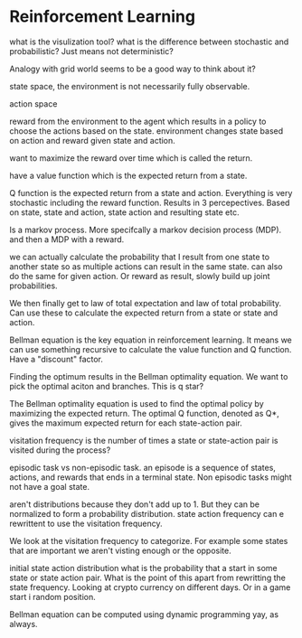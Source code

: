 # Reinforcement Learning

what is the visulization tool? what is the difference between stochastic and probabilistic? Just means not deterministic?

Analogy with grid world seems to be a good way to think about it?

state space, the environment is not necessarily fully observable.

action space

reward from the environment to the agent which results in a policy to choose the actions based on the state. environment changes state based on action and reward given state and action.

want to maximize the reward over time which is called the return.

have a value function which is the expected return from a state.

Q function is the expected return from a state and action. Everything is very stochastic including the reward function. Results in 3 percepectives. Based on state, state and action, state action and resulting state etc.

Is a markov process. More specifcally a markov decision process (MDP). and then a MDP with a reward.

we can actually calculate the probability that I result from one state to another state so as multiple actions can result in the same state. can also do the same for given action. Or reward as result, slowly build up joint probabilities.

We then finally get to law of total expectation and law of total probability. Can use these to calculate the expected return from a state or state and action.

Bellman equation is the key equation in reinforcement learning. It means we can use something recursive to calculate the value function and Q function. Have a "discount" factor.

Finding the optimum results in the Bellman optimality equation. We want to pick the optimal aciton and branches. This is q star?

The Bellman optimality equation is used to find the optimal policy by maximizing the expected return. The optimal Q function, denoted as Q*, gives the maximum expected return for each state-action pair.

visitation frequency is the number of times a state or state-action pair is visited during the process?

episodic task vs non-episodic task. an episode is a sequence of states, actions, and rewards that ends in a terminal state. Non episodic tasks might not have a goal state. 

aren't distributions because they don't add up to 1. But they can be normalized to form a probability distribution. state action frequency can e rewrittent to use the visitation frequency. 

We look at the visitation frequency to categorize. For example some states that are important we aren't visting enough or the opposite.

initial state action distribution what is the probability that a start in some state or state action pair. What is the point of this apart from rewritting the state frequency. Looking at crypto currency on different days. Or in a game start i random position.

Bellman equation can be computed using dynamic programming yay, as always.

